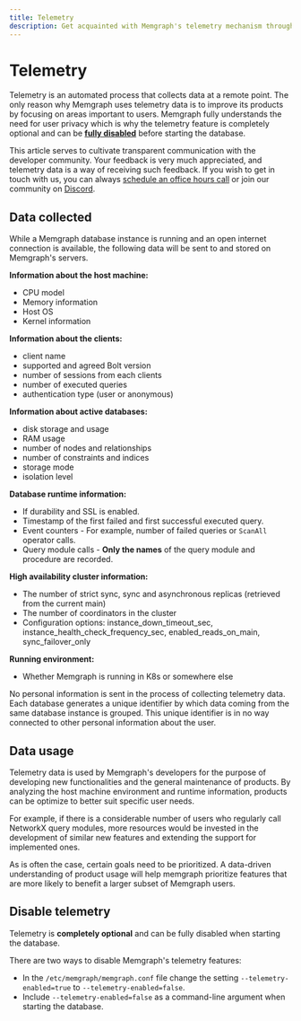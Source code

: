 ```yaml
---
title: Telemetry
description: Get acquainted with Memgraph's telemetry mechanism through our detailed documentation. A tool to augment your graph computing experience.
---
```


# Telemetry

Telemetry is an automated process that collects data at a remote point. The only
reason why Memgraph uses telemetry data is to improve its products by focusing
on areas important to users. Memgraph fully understands the need for user
privacy which is why the telemetry feature is completely optional and can be
**[fully disabled](#how-to-disable-telemetry)** before starting the database. 

This article serves to cultivate transparent communication with the developer
community. Your feedback is very much appreciated, and telemetry data is a way
of receiving such feedback. If you wish to get in touch with us, you can always
[schedule an office hours call](https://memgraph.com/office-hours) or join our
community on [Discord](https://www.discord.gg/memgraph).

## Data collected

While a Memgraph database instance is running and an open internet connection is
available, the following data will be sent to and stored on Memgraph's servers.

**Information about the host machine:**
  - CPU model
  - Memory information
  - Host OS
  - Kernel information   

**Information about the clients:**
  - client name
  - supported and agreed Bolt version
  - number of sessions from each clients
  - number of executed queries
  - authentication type (user or anonymous)


**Information about active databases:**
  - disk storage and usage
  - RAM usage
  - number of nodes and relationships
  - number of constraints and indices
  - storage mode 
  - isolation level 


**Database runtime information:**
  - If durability and SSL is enabled.
  - Timestamp of the first failed and first successful executed query.
  - Event counters - For example, number of failed queries or `ScanAll` operator calls.
  - Query module calls - **Only the names** of the query module and procedure are recorded.


**High availability cluster information:**
  - The number of strict sync, sync and asynchronous replicas (retrieved from the current main)
  - The number of coordinators in the cluster
  - Configuration options: instance_down_timeout_sec, instance_health_check_frequency_sec, enabled_reads_on_main, sync_failover_only

**Running environment:**
  - Whether Memgraph is running in K8s or somewhere else


No personal information is sent in the process of collecting telemetry data.
Each database generates a unique identifier by which data coming from the same
database instance is grouped. This unique identifier is in no way connected to
other personal information about the user.

## Data usage

Telemetry data is used by Memgraph's developers for the purpose of developing
new functionalities and the general maintenance of products. By analyzing the
host machine environment and runtime information, products can be optimize to
better suit specific user needs.

For example, if there is a considerable number of users who regularly call
NetworkX query modules, more resources would be invested in the development of
similar new features and extending the support for implemented ones.

As is often the case, certain goals need to be prioritized. A data-driven
understanding of product usage will help memgraph prioritize features that are
more likely to benefit a larger subset of Memgraph users.

## Disable telemetry

Telemetry is **completely optional** and can be fully disabled when starting the
database. 

There are two ways to disable Memgraph's telemetry features:
- In the `/etc/memgraph/memgraph.conf` file change the setting
  `--telemetry-enabled=true` to `--telemetry-enabled=false`.
- Include `--telemetry-enabled=false` as a command-line argument when starting
  the database.
